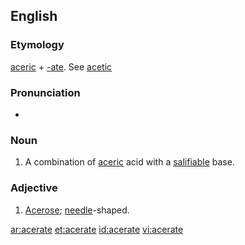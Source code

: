 ==English==

===Etymology===
[[aceric]] + [[-ate]].  See [[acetic]]

===Pronunciation===
* {{hyphenation|AAH-suhr-eit}}

===Noun===
{{en-noun}}

# {{chemistry}} A combination of [[aceric]] acid with a [[salifiable]] base.

===Adjective===
{{en-adj}}

# [[acerose|Acerose]]; [[needle]]-shaped.

[[ar:acerate]]
[[et:acerate]]
[[id:acerate]]
[[vi:acerate]]